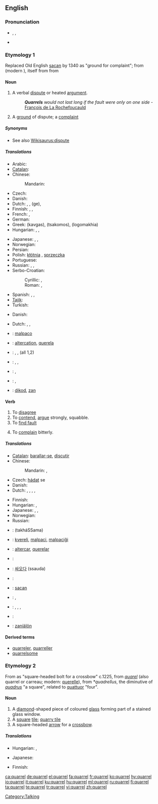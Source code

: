 ==English==
{{wikipedia}}

===Pronunciation===
* {{enPR|'kwôrəl}}, {{IPA|/ˈkwɒrəl/}}, {{SAMPA|/"kwQr@l/}}
* {{audio|en-us-quarrel.ogg|Audio (US)}}
*: {{rhymes|ɒrəl}}

===Etymology 1===
Replaced Old English [[sacan]] by 1340 as "ground for complaint"; from {{etyl|fro}} {{term|querele|lang=fro}} (modern {{term|querelle|lang=fr}}), itself from {{etyl|la}} {{term|querella|lang=la||complaint}} from {{term|queri|lang=la||to lament, to complain}}

====Noun====
{{en-noun}}

# A verbal [[dispute]] or heated [[argument]].
#: '''''Quarrels''' would not last long if the fault were only on one side'' - [[q:François de La Rochefoucauld|François de La Rochefoucauld]]
# A [[ground]] of dispute; a [[complaint]]

=====Synonyms=====
* See also [[Wikisaurus:dispute]]

=====Translations=====
{{trans-top|verbal dispute or heated argument}}
* Arabic: {{t|ar|نزاع|m|tr=nazaa`}}
* [[Catalan]]: {{t|ca|baralla|f}}
* Chinese:
*: Mandarin: {{t-|cmn|吵架|tr=chǎojià|sc=Hani}}
* Czech: {{t-|cs|hádka|f}}
* Danish: {{t|da|skænderi|n}}
* Dutch: {{t-|nl|onenigheid|f}}, {{t|nl|dispuut|n}}, (ge){{t+|nl|ruzie|f}}, {{t+|nl|twist}}
* Finnish: {{t+|fi|riita}}, {{t-|fi|kiista}}, {{t+|fi|kina}}
* French: {{t+|fr|querelle|f}},  {{t+|fr|dispute|f}}
* German: {{t+|de|Streit|m}}
* Greek: {{t+|el|καβγάς}} (kavgas), {{t|el|τσακωμός}} (tsakomos), {{t|el|λογομαχία}} (logomakhia)
* Hungarian: {{t|hu|veszekedés}}, {{t|hu|perpatvar}}, {{t+|hu|vita}}
{{trans-mid}}
* Japanese: {{t|ja|言い争い|tr=iiarasoi}}, {{t-|ja|口論|tr=kōron}}, {{t-|ja|口喧嘩|tr=kuchigenka}}
* Norwegian: {{t-|no|krangel|m}}
* Persian: {{t-|fa|غوغا|tr=ghoughâ|xs=Persian}}
* Polish: [[kłótnia]] {{f}}, [[sprzeczka]] {{f}}
* Portuguese: {{t+|pt|discussão|f}}
* Russian: {{t+|ru|ссора|f|tr=ssóra}},  {{t+|ru|спор|m|tr=spor}},  {{t|ru|перебранка|f|tr=perebránka}}
* Serbo-Croatian:
*: Cyrillic: {{tø|sh|кавга|f|sc=Cyrl|xs=Serbo-Croatian}}, {{tø|sh|свађа|f|sc=Cyrl|xs=Serbo-Croatian}}
*: Roman: {{tø|sh|kavga|f|xs=Serbo-Croatian}}, {{tø|sh|svađa|f|xs=Serbo-Croatian}}
* Spanish: {{t-|es|discusión|f}},  {{t-|es|pelea|f}},  {{t-|es|riña|f}}
* [[Tajik]]: {{t-|tg|ғавғo|tr=ġavġo|sc=Cyrl|xs=Tajik}}
* Turkish: {{t+|tr|kavga}}
{{trans-bottom}}

{{trans-top|ground of dispute; complaint}}
* Danish: {{t|da|uenighed|c}}
{{trans-mid}}
* Dutch: {{t|nl|geschilpunt|n}}, {{t|nl|dispuut|n}}, {{t+|nl|betwisting}}
{{trans-bottom}}

{{checktrans-top}}
* {{ttbc|Esperanto}}: [[malpaco]]
* {{ttbc|Interlingua}}: [[altercation]], [[querela]]
* {{ttbc|Italian}}: {{t+|it|lite|f}}, {{t-|it|bega|f}}, {{t+|it|contesa|f}} (all 1,2)
{{checktrans-mid}}
* {{ttbc|Latin}}: {{t|la|jurgium}}, {{t|la|altercatio|f}}, {{t|la|rixa}}
* {{ttbc|Portuguese}}: {{t+|pt|discussão|f}}, {{t+|pt|querela|f}}
* {{ttbc|Spanish}}: {{t-|es|pelea|f}}, {{t-|es|riña|f}}
* {{ttbc|Volapük}}: [[dikod]], [[zan]]
{{checktrans-bottom}}

====Verb====
{{en-verb|quarrels|2='''[[quarrelling]]''' {{i|UK}} ''or'' '''[[quarreling]]'''<!-- according to Chambers dictionary --> {{i|US}}|3='''[[quarrelled]]''' {{i|UK}} ''or'' '''[[quarreled]]''' {{i|US}}}}
{{intransitive}}

# To [[disagree]]
# To [[contend]], [[argue]] strongly, squabble.
# To [[find fault]]
# {{rfv-sense}} To [[complain]] bitterly.

=====Translations=====
{{trans-see|disagree}}

{{trans-top|to contend, argue strongly, squabble}}
* [[Catalan]]: [[barallar-se]], [[discutir]]
* Chinese:
*: Mandarin: {{t-|cmn|吵架|tr=chǎojià|sc=Hani}},  {{t|cmn|拌嘴|tr=bànzuǐ|sc=Hani}}
* Czech: [[hádat]] se
* Danish: {{t|da|skændes}}
* Dutch: {{t|nl|bekvechten}}, {{t|nl|ruzieën}}, {{t|nl|ruzie maken}}, {{t-|nl|redetwisten}}, {{t+|nl|twisten}}
{{trans-mid}}
* Finnish: {{t+|fi|riidellä}}
* Hungarian: {{t+|hu|veszekszik}}, {{t|hu|veszekedik}}
* Japanese: {{t|ja|言い争う|tr=iiarasou}}, {{t|ja|口論する|tr=kōron suru}}, {{t|ja|口喧嘩する|tr=kuchigenka suru}}
* Norwegian: {{t+|no|krangle}}
* Russian: {{t+|ru|ссориться|tr=ssórit’s’a}} {{impf}}
{{trans-bottom}}

{{trans-top|to find fault}}
{{trans-mid}}
{{trans-bottom}}

{{checktrans-top}}
* {{ttbc|Arabic}}: {{Arab|[[تخاصم]]}} (takháSSama)
* {{ttbc|Esperanto}}: [[kvereli]], [[malpaci]], [[malpaciĝi]]
* {{ttbc|Interlingua}}: [[altercar]], [[querelar]]
* {{ttbc|Italian}}: {{t+|it|litigare}}
{{checktrans-mid}}
* {{ttbc|Korean}}: [[싸오다]] (ssauda)
* {{ttbc|Latin}}: {{t|la|jurgare}}
* {{ttbc|Old English}}: [[sacan]]
* {{ttbc|Portuguese}}: {{t+|pt|disputar}}, {{t+|pt|discutir}}
* {{ttbc|Spanish}}: {{t-|es|disputar}}, {{t+|es|discutir}}, {{t-|es|pelearse}}, {{t-|es|quejarse}}
* {{ttbc|Swedish}}: {{t|sv|gräla}}
* {{ttbc|Volapük}}: [[zaniälön]]
{{checktrans-bottom}}

====Derived terms====
* [[quarreler]], [[quarreller]]
* [[quarrelsome]]

===Etymology 2===
From {{etyl|enm}} as "square-headed bolt for a crossbow" c.1225, from  {{etyl|fro}} ''[[quarel]]'' (also quarrel or carreau; modern: [[querelle]]), from {{etyl|VL.}} ''*quadrellus'', the diminutive of {{etyl|la}} ''[[quadrus]]'' "a square", related to [[quattuor]] "four".

====Noun====
{{en-noun}}

# A [[diamond]]-shaped piece of coloured [[glass]] forming part of a stained glass window.
# A [[square]] [[tile]]; [[quarry tile]]
# A square-headed [[arrow]] for a [[crossbow]].

=====Translations=====
{{trans-top|diamond-shaped piece of coloured glass forming part of a stained glass window}}
{{trans-mid}}
{{trans-bottom}}

{{trans-top|square tile}}
* Hungarian: {{t|hu|burkolólap}}, {{t|hu|mozaiklap}}
{{trans-mid}}
* Japanese: {{t|ja|タイル|tr=tairu}}
{{trans-bottom}}

{{trans-top|square-headed arrow for a crossbow}}
* Finnish: {{t+|fi|vasama}}
{{trans-mid}}
{{trans-bottom}}

[[Category:Talking]]

[[ca:quarrel]]
[[de:quarrel]]
[[el:quarrel]]
[[fa:quarrel]]
[[fr:quarrel]]
[[ko:quarrel]]
[[hy:quarrel]]
[[io:quarrel]]
[[it:quarrel]]
[[ku:quarrel]]
[[hu:quarrel]]
[[ml:quarrel]]
[[ru:quarrel]]
[[fi:quarrel]]
[[ta:quarrel]]
[[te:quarrel]]
[[tr:quarrel]]
[[vi:quarrel]]
[[zh:quarrel]]